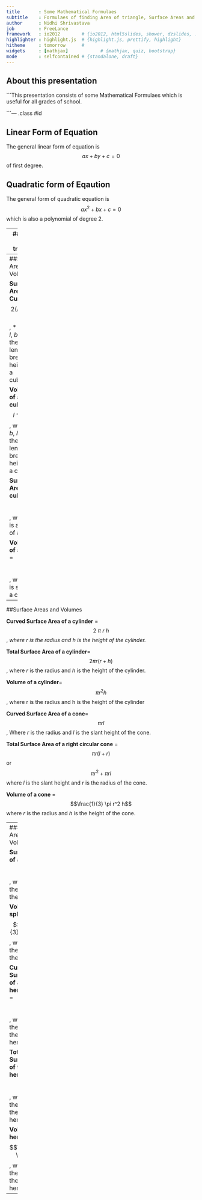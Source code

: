 ```yaml
---
title       : Some Mathematical Formulaes
subtitle    : Formulaes of finding Area of triangle, Surface Areas and Volumes of Cuboid, Cube, Sphere, Hemisphere, Cylinder and Cone
author      : Nidhi Shrivastava
job         : FreeLance
framework   : io2012        # {io2012, html5slides, shower, dzslides, ...}
highlighter : highlight.js  # {highlight.js, prettify, highlight}
hitheme     : tomorrow      # 
widgets     : [mathjax]            # {mathjax, quiz, bootstrap}
mode        : selfcontained # {standalone, draft}
---
```


## About this presentation

```This presentation consists of some Mathematical Formulaes which is useful for all grades of school.

```--- .class #id 

## Linear Form of Equation

The general linear form of equation is $$ax+by+c=0$$ of first degree.

## Quadratic form of Eqaution

The general form of quadratic equation is $$ ax^2+bx+c=0 $$ which is also a polynomial of degree 2.
 
---
## Area of triangle

Area of triangle with its sides a, b, c is calculated by using Heron's formula,

Area of triangle =    $$ \sqrt (s(s - a)(s - b)(s - c) $$ where 
                       s = $$\frac{ a + b + c}{2}$$
                       
Area of quadrilateral whose sides and one diagonal are given, can be calculated by dividing the quadrilateral into two triangles and using Heron's Formula.

---
##Surface Areas and Volumes

**Surface Area of Cuboid** =    $$ 2(lb + bh + lh) $$ , * where $l$, $b$, $h$ are the length, breadth, height of a cuboid.*


**Volume of a cuboid** = $$ l*b*h $$ , where $l$, $b$, $h$ are the length, breadth, height of a cuboid.


**Surface Area of a cube** = $$ 6  a^2, $$,  where $a$ is a side of a cube 


**Volume of a cube** = $$\ a ^ 3 $$, where $a$ is side of a cube.

---

##Surface Areas and Volumes

**Curved Surface Area of a cylinder** =$$ 2\ \pi\ r\ h $$,  *where $r$ is the radius and $h$ is the height of the cylinder.* 


**Total Surface Area of a cylinder**= $$ 2 \pi r (r+h) $$, where $r$ is the radius and $h$ is the height of the cylinder.

**Volume of a cylinder**= $$\pi r^2 h$$, where r is the radius and h is the height of the cylinder


**Curved Surface Area of a cone**=$$\pi r l$$, Where $r$ is the radius and $l$ is the slant height of the cone.

**Total Surface Area of a right circular cone** = $$\pi r (l+r)$$ or $$\pi r^2 + \pi r l $$ where $l$ is the slant height and $r$ is the radius of the cone.

**Volume of a cone** =$$\frac{1}{3} \pi r^2 h$$ where $r$ is the radius and $h$ is the height of the cone.

---
##Surface Areas and Volumes

**Surface Area of a sphere**= $$ 4 \pi r^2$$, where $r$ is the radius of the sphere.

**Volume of a sphere**=$$ \frac{4}{3} \pi r^3 $$, where $r$ is the radius of the sphere.


**Curved Surface Area of a hemisphere** = $$2 \pi r^2$$, where $r$ is the radius of the hemisphere.

**Total Surface Area of the hemisphere**=$$ 3 \pi r^2$$, where $r$ is the radius of the hemisphere.

**Volume of a hemisphere**=$$\frac{2}{3} \pi r^3$$, where $r$ is the radius of the hemisphere.
---


